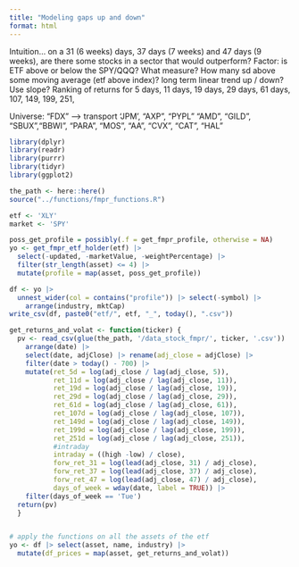 ```yaml
---
title: "Modeling gaps up and down"
format: html
---
```


Intuition... on a 31 (6 weeks) days, 37 days (7 weeks) and 47 days (9 weeks), are there some stocks in a sector that would outperform?
Factor: 
is ETF above or below the SPY/QQQ?  What measure? 
How many sd above some moving average (etf above index)?
long term linear trend up / down?  Use slope? 
Ranking of returns for 5 days, 11 days, 19 days, 29 days, 61 days, 107, 149, 199, 251, 

Universe: 
"FDX" --> transport 
'JPM', "AXP", "PYPL"
"AMD", 
"GILD",
"SBUX","BBWI",
"PARA", 
"MOS", "AA", "CVX", "CAT", "HAL"


```r
library(dplyr)
library(readr)
library(purrr)
library(tidyr)
library(ggplot2)

the_path <- here::here()
source("../functions/fmpr_functions.R")

etf <- 'XLY'
market <- 'SPY'
```


```r

poss_get_profile = possibly(.f = get_fmpr_profile, otherwise = NA)
yo <- get_fmpr_etf_holder(etf) |> 
  select(-updated, -marketValue, -weightPercentage) |> 
  filter(str_length(asset) <= 4) |> 
  mutate(profile = map(asset, poss_get_profile)) 

df <- yo |>  
  unnest_wider(col = contains("profile")) |> select(-symbol) |> 
    arrange(industry, mktCap)
write_csv(df, paste0("etf/", etf, "_", today(), ".csv"))

get_returns_and_volat <- function(ticker) { 
  pv <- read_csv(glue(the_path, '/data_stock_fmpr/', ticker, '.csv')) |> 
    arrange(date) |> 
    select(date, adjClose) |> rename(adj_close = adjClose) |> 
    filter(date > today() - 700) |> 
    mutate(ret_5d = log(adj_close / lag(adj_close, 5)), 
           ret_11d = log(adj_close / lag(adj_close, 11)), 
           ret_19d = log(adj_close / lag(adj_close, 19)), 
           ret_29d = log(adj_close / lag(adj_close, 29)), 
           ret_61d = log(adj_close / lag(adj_close, 61)), 
           ret_107d = log(adj_close / lag(adj_close, 107)), 
           ret_149d = log(adj_close / lag(adj_close, 149)), 
           ret_199d = log(adj_close / lag(adj_close, 199)), 
           ret_251d = log(adj_close / lag(adj_close, 251)), 
           #intraday 
           intraday = ((high -low) / close), 
           forw_ret_31 = log(lead(adj_close, 31) / adj_close), 
           forw_ret_37 = log(lead(adj_close, 37) / adj_close), 
           forw_ret_47 = log(lead(adj_close, 47) / adj_close), 
           days_of_week = wday(date, label = TRUE)) |> 
    filter(days_of_week == 'Tue')
  return(pv)
  }


# apply the functions on all the assets of the etf
yo <- df |> select(asset, name, industry) |> 
  mutate(df_prices = map(asset, get_returns_and_volat))

```

